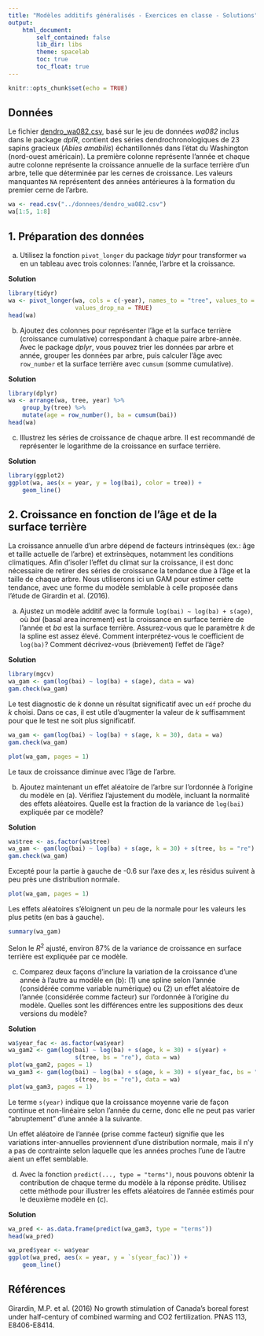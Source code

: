 ```yaml
---
title: "Modèles additifs généralisés - Exercices en classe - Solutions"
output:
    html_document:
        self_contained: false
        lib_dir: libs
        theme: spacelab
        toc: true
        toc_float: true
---
```


```r
knitr::opts_chunk$set(echo = TRUE)
```

## Données

Le fichier [dendro_wa082.csv](../donnees/dendro_wa082.csv), basé sur le jeu de données *wa082* inclus dans le package *dplR*, contient des séries dendrochronologiques de 23 sapins gracieux (*Abies amabilis*) échantillonnés dans l'état du Washington (nord-ouest américain). La première colonne représente l'année et chaque autre colonne représente la croissance annuelle de la surface terrière d'un arbre, telle que déterminée par les cernes de croissance. Les valeurs manquantes `NA` représentent des années antérieures à la formation du premier cerne de l'arbre.

```r
wa <- read.csv("../donnees/dendro_wa082.csv")
wa[1:5, 1:8]
```

## 1. Préparation des données

(a) Utilisez la fonction `pivot_longer` du package *tidyr* pour transformer `wa` en un tableau avec trois colonnes: l'année, l'arbre et la croissance.

**Solution**

```r
library(tidyr)
wa <- pivot_longer(wa, cols = c(-year), names_to = "tree", values_to = "bai",
                   values_drop_na = TRUE)
head(wa)
```


(b) Ajoutez des colonnes pour représenter l'âge et la surface terrière (croissance cumulative) correspondant à chaque paire arbre-année. Avec le package *dplyr*, vous pouvez trier les données par arbre et année, grouper les données par arbre, puis calculer l'âge avec `row_number` et la surface terrière avec `cumsum` (somme cumulative).

**Solution**

```r
library(dplyr)
wa <- arrange(wa, tree, year) %>%
    group_by(tree) %>%
    mutate(age = row_number(), ba = cumsum(bai))
head(wa)
```


(c) Illustrez les séries de croissance de chaque arbre. Il est recommandé de représenter le logarithme de la croissance en surface terrière.

**Solution**

```r
library(ggplot2)
ggplot(wa, aes(x = year, y = log(bai), color = tree)) +
    geom_line()
```


## 2. Croissance en fonction de l'âge et de la surface terrière

La croissance annuelle d'un arbre dépend de facteurs intrinsèques (ex.: âge et taille actuelle de l'arbre) et extrinsèques, notamment les conditions climatiques. Afin d'isoler l'effet du climat sur la croissance, il est donc nécessaire de retirer des séries de croissance la tendance due à l'âge et la taille de chaque arbre. Nous utiliserons ici un GAM pour estimer cette tendance, avec une forme du modèle semblable à celle proposée dans l'étude de Girardin et al. (2016).

(a) Ajustez un modèle additif avec la formule `log(bai) ~ log(ba) + s(age)`, où *bai* (basal area increment) est la croissance en surface terrière de l'année et *ba* est la surface terrière. Assurez-vous que le paramètre $k$ de la spline est assez élevé. Comment interprétez-vous le coefficient de `log(ba)`? Comment décrivez-vous (brièvement) l'effet de l'âge?

**Solution**

```r
library(mgcv)
wa_gam <- gam(log(bai) ~ log(ba) + s(age), data = wa)
gam.check(wa_gam)
```

Le test diagnostic de $k$ donne un résultat significatif avec un `edf` proche du $k$ choisi. Dans ce cas, il est utile d'augmenter la valeur de $k$ suffisamment pour que le test ne soit plus significatif.

```r
wa_gam <- gam(log(bai) ~ log(ba) + s(age, k = 30), data = wa)
gam.check(wa_gam)
```

```r
plot(wa_gam, pages = 1)
```

Le taux de croissance diminue avec l'âge de l'arbre.

(b) Ajoutez maintenant un effet aléatoire de l'arbre sur l'ordonnée à l'origine du modèle en (a). Vérifiez l'ajustement du modèle, incluant la normalité des effets aléatoires. Quelle est la fraction de la variance de `log(bai)` expliquée par ce modèle?

**Solution**

```r
wa$tree <- as.factor(wa$tree)
wa_gam <- gam(log(bai) ~ log(ba) + s(age, k = 30) + s(tree, bs = "re"), data = wa)
gam.check(wa_gam)
```

Excepté pour la partie à gauche de -0.6 sur l'axe des $x$, les résidus suivent à peu près une distribution normale.

```r
plot(wa_gam, pages = 1)
```

Les effets aléatoires s'éloignent un peu de la normale pour les valeurs les plus petits (en bas à gauche).

```r
summary(wa_gam)
```

Selon le $R^2$ ajusté, environ 87% de la variance de croissance en surface terrière est expliquée par ce modèle.


(c) Comparez deux façons d'inclure la variation de la croissance d'une année à l'autre au modèle en (b): (1) une spline selon l'année (considérée comme variable numérique) ou (2) un effet aléatoire de l'année (considérée comme facteur) sur l'ordonnée à l'origine du modèle. Quelles sont les différences entre les suppositions des deux versions du modèle?

**Solution**

```r
wa$year_fac <- as.factor(wa$year)
wa_gam2 <- gam(log(bai) ~ log(ba) + s(age, k = 30) + s(year) + 
                   s(tree, bs = "re"), data = wa)
plot(wa_gam2, pages = 1)
wa_gam3 <- gam(log(bai) ~ log(ba) + s(age, k = 30) + s(year_fac, bs = "re") +
                   s(tree, bs = "re"), data = wa)
plot(wa_gam3, pages = 1)
```

Le terme `s(year)` indique que la croissance moyenne varie de façon continue et non-linéaire selon l'année du cerne, donc elle ne peut pas varier "abruptement" d'une année à la suivante.

Un effet aléatoire de l'année (prise comme facteur) signifie que les variations inter-annuelles proviennent d'une distribution normale, mais il n'y a pas de contrainte selon laquelle que les années proches l'une de l'autre aient un effet semblable.

(d) Avec la fonction `predict(..., type = "terms")`, nous pouvons obtenir la contribution de chaque terme du modèle à la réponse prédite. Utilisez cette méthode pour illustrer les effets aléatoires de l'année estimés pour le deuxième modèle en (c).

**Solution**

```r
wa_pred <- as.data.frame(predict(wa_gam3, type = "terms"))
head(wa_pred)

wa_pred$year <- wa$year
ggplot(wa_pred, aes(x = year, y = `s(year_fac)`)) +
    geom_line()
```


## Références

Girardin, M.P. et al. (2016) No growth stimulation of Canada’s boreal forest under half-century of combined warming and CO2 fertilization. PNAS 113, E8406-E8414.

